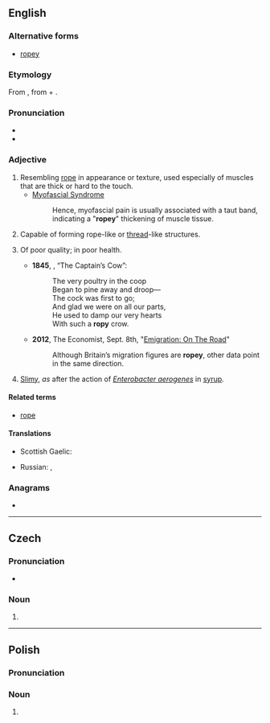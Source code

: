 ==English==

===Alternative forms===
* [[ropey]]

===Etymology===
From {{inh|en|enm|ropy|}}, from {{m|enm|rope|}} + {{m|enm|-y|}}.

===Pronunciation===
* {{IPA|en|/ˈɹəʊpi/}}
* {{rhymes|en|əʊpi|s=2}}

===Adjective===
{{en-adj|er|more}}

# Resembling [[rope]] in appearance or texture, used especially of muscles that are thick or hard to the touch.
#* [https://web.archive.org/web/20160315010503/http://www.lifeextension.com/Protocols/Neurological/Myofascial-Syndrome/Page-01 Myofascial Syndrome]
#*: Hence, myofascial pain is usually associated with a taut band, indicating a "'''ropey'''" thickening of muscle tissue.
# Capable of forming rope-like or [[thread]]-like structures.
# {{lb|en|British|colloquial}} Of poor quality; in poor health.
#: {{syn|en|inferior|second-rate|shabby|unwell}}
#* '''1845''', {{w|Thomas Hood}}, “The Captain’s Cow”:
#*: The very poultry in the coop<br>Began to pine away and droop—<br>The cock was first to go;<br>And glad we were on all our parts,<br>He used to damp our very hearts<br>With such a '''ropy''' crow.
#* '''2012''', The Economist, Sept. 8th, "[http://www.economist.com/node/21562230 Emigration: On The Road]"
#*: Although Britain’s migration figures are '''ropey''', other data point in the same direction.
# {{lb|en|of [[milk]] or another liquid}} [[slimy|Slimy]], ''as'' after the action of ''[[Enterobacter aerogenes]]'' in [[syrup]].
#: {{syn|en|bingy|q1=slang}}

====Related terms====
* [[rope]]

====Translations====
{{trans-top|resembling rope}}
* Scottish Gaelic: {{t|gd|ròibeanach}}
{{trans-mid}}
{{trans-bottom}}

{{trans-top|of poor quality; in poor health}}
* Russian: {{t+|ru|скве́рный|n}}, {{t+|ru|неудовлетвори́тельный|m}}
{{trans-mid}}
{{trans-bottom}}

===Anagrams===
* {{anagrams|en|a=opry|opry|pory|pyro|pyro-}}

----

==Czech==

===Pronunciation===
* {{IPA|cs|/ˈropɪ/}}

===Noun===
{{head|cs|noun form}}

# {{inflection of|cs|ropa||gen|s|;|nom//acc//voc|p}}

----

==Polish==

===Pronunciation===
{{pl-p}}

===Noun===
{{head|pl|noun form|g=f}}

# {{inflection of|pl|ropa||gen|s}}